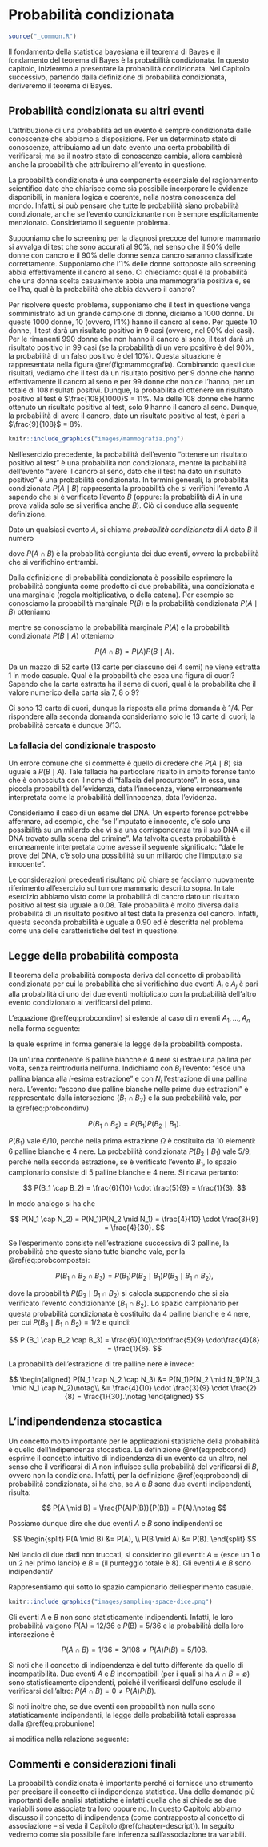 # Probabilità condizionata {#chapter-prob-cond}

```r
source("_common.R")
```

Il fondamento della statistica bayesiana è il teorema di Bayes e il fondamento del teorema di Bayes è la probabilità condizionata. In questo capitolo, inizieremo a presentare la probabilità condizionata. Nel Capitolo successivo, partendo dalla definizione di probabilità condizionata, deriveremo il teorema di Bayes.

## Probabilità condizionata su altri eventi 

L'attribuzione di una probabilità ad un evento è sempre condizionata dalle conoscenze che abbiamo a disposizione. Per un determinato stato di conoscenze, attribuiamo ad un dato evento una certa probabilità di verificarsi; ma se il nostro stato di conoscenze cambia, allora cambierà anche la probabilità che attribuiremo all'evento in questione.

La probabilità condizionata è una componente essenziale del ragionamento scientifico dato che chiarisce come sia possibile incorporare le evidenze disponibili, in maniera logica e coerente, nella nostra conoscenza del mondo. Infatti, si può pensare che tutte le probabilità siano probabilità condizionate, anche se l'evento condizionante non è sempre esplicitamente menzionato. Consideriamo il seguente problema.

::: {.exercise}
Supponiamo che lo screening per la diagnosi precoce del tumore mammario si avvalga di test che sono accurati al 90%, nel senso che il 90% delle donne con cancro e il 90% delle donne senza cancro saranno classificate correttamente. Supponiamo che l'1% delle donne sottoposte allo screening abbia effettivamente il cancro al seno. Ci chiediamo: qual è la probabilità che una donna scelta casualmente abbia una mammografia positiva e, se ce l'ha, qual è la probabilità che abbia davvero il cancro?

Per risolvere questo problema, supponiamo che il test in questione venga somministrato ad un grande campione di donne, diciamo a 1000 donne. Di queste 1000 donne, 10 (ovvero, l'1%) hanno il cancro al seno. Per queste 10 donne, il test darà un risultato positivo in 9 casi (ovvero, nel 90% dei casi). Per le rimanenti 990 donne che non hanno il cancro al seno, il test darà un risultato positivo in 99 casi (se la probabilità di un vero positivo è del 90%, la probabilità di un falso positivo è del 10%). Questa situazione è rappresentata nella figura \@ref(fig:mammografia). Combinando questi due risultati, vediamo che il test dà un risultato positivo per 9 donne che hanno effettivamente il cancro al seno e per 99 donne che non ce l'hanno, per un totale di 108 risultati positivi. Dunque, la probabilità di ottenere un risultato positivo al test è $\frac{108}{1000}$ = 11%. Ma delle 108 donne che hanno ottenuto un risultato positivo al test, solo 9 hanno il cancro al seno. Dunque, la probabilità di avere il cancro, dato un risultato positivo al test, è pari a $\frac{9}{108}$ = 8%.

```r
knitr::include_graphics("images/mammografia.png")
```
:::

Nell'esercizio precedente, la probabilità dell'evento "ottenere un risultato positivo al test" è una probabilità non condizionata, mentre la probabilità dell'evento "avere il cancro al seno, dato che il test ha dato un risultato positivo" è una probabilità condizionata. In termini generali, la probabilità condizionata $P(A \mid B)$ rappresenta la probabilità che si verifichi l'evento $A$ sapendo che si è verificato l'evento $B$ (oppure: la probabilità di $A$ in una prova valida solo se si verifica anche $B$). Ciò ci conduce alla seguente definizione.

::: {.definition}
Dato un qualsiasi evento $A$, si chiama *probabilità condizionata* di
$A$ dato $B$ il numero

\begin{equation}
P(A \mid B) = \frac{P(A \cap B)}{P(B)}, \quad \text{con}\, P(B) > 0,
(\#eq:probcond)
\end{equation}

dove $P(A\cap B)$ è la probabilità congiunta dei
due eventi, ovvero la probabilità che si verifichino entrambi.
:::

Dalla definizione di probabilità condizionata è possibile esprimere la probabilità congiunta come prodotto di due probabilità, una condizionata e una marginale (regola moltiplicativa, o della catena). Per esempio se conosciamo la probabilità marginale $P(B)$ e la probabilità condizionata  $P(A \mid B)$ otteniamo 

\begin{equation}
P(A \cap B) = P(B)P(A \mid B),
(\#eq:probcondinv)
\end{equation}

mentre se conosciamo la probabilità marginale $P(A)$ e la probabilità condizionata  $P(B \mid A)$ otteniamo 

$$
P(A \cap B) = P(A)P(B \mid A).
$$

::: {.exercise}
Da un mazzo di 52 carte (13 carte per ciascuno dei 4 semi) ne viene estratta 1 in modo casuale. Qual è la probabilità che esca una figura di cuori? Sapendo che la carta estratta ha il seme di cuori, qual è la probabilità che il valore numerico della carta sia 7, 8 o 9?

Ci sono 13 carte di cuori, dunque la risposta alla prima domanda è 1/4. Per rispondere alla seconda domanda consideriamo solo le 13 carte di cuori; la probabilità cercata è dunque 3/13.
::: 


### La fallacia del condizionale trasposto

Un errore comune che si commette è quello di credere che $P(A \mid B)$ sia uguale a $P(B \mid A)$. Tale fallacia ha particolare risalto in ambito forense tanto che è conosciuta con il nome di "fallacia del procuratore". In essa, una piccola probabilità dell'evidenza, data l'innocenza, viene erroneamente interpretata come la probabilità dell'innocenza, data l'evidenza.

Consideriamo il caso di un esame del DNA. Un esperto forense potrebbe affermare, ad esempio, che "se l'imputato è innocente, c'è solo una possibilità su un miliardo che vi sia una corrispondenza tra il suo DNA e il DNA trovato sulla scena del crimine". Ma talvolta questa probabilità è erroneamente interpretata come avesse il seguente significato: "date le prove del DNA, c'è solo una possibilità su un miliardo che l'imputato sia innocente".

Le considerazioni precedenti risultano più chiare se facciamo nuovamente riferimento all'esercizio sul tumore mammario descritto sopra. In tale esercizio abbiamo visto come la probabilità di cancro dato un risultato positivo al test sia uguale a 0.08. Tale probabilità è molto diversa dalla probabilità di un risultato positivo al test data la presenza del cancro. Infatti, questa seconda probabilità è uguale a 0.90 ed è descritta nel problema come una delle caratteristiche del test in questione.

## Legge della probabilità composta

Il teorema della probabilità composta deriva dal concetto di probabilità condizionata per cui la probabilità che si verifichino due eventi $A_i$ e $A_j$ è pari alla probabilità di uno dei due eventi moltiplicato con la probabilità dell'altro evento condizionato al verificarsi del primo.

L'equazione \@ref(eq:probcondinv) si estende al caso di $n$ eventi $A_1, \dots, A_n$ nella forma seguente: 

\begin{equation}
\begin{split}
P(A_1 \cap A_2 \cap \dots\cap A_n) = {}& P(A_1)P(A_2 \mid A_1)P(A_3 \mid A_1 \cap A_2) \dots\\
 & P(A_n \mid A_1 \cap A_2 \cap \dots \cap A_{n-1})
\end{split}
(\#eq:probcomposte)
\end{equation}

la quale esprime in forma generale la legge della probabilità composta.

::: {.exercise}
Da un'urna contenente 6 palline bianche e 4 nere si estrae una pallina
per volta, senza reintrodurla nell'urna. Indichiamo con $B_i$ l'evento:
"esce una pallina bianca alla $i$-esima estrazione" e con $N_i$
l'estrazione di una pallina nera. L'evento: "escono due palline bianche
nelle prime due estrazioni" è rappresentato dalla intersezione
$\{B_1 \cap  B_2\}$ e la sua probabilità vale, per la \@ref(eq:probcondinv) 

$$
P(B_1 \cap B_2) = P(B_1)P(B_2 \mid B_1).
$$

$P(B_1)$ vale 6/10, perché nella prima estrazione $\Omega$ è costituito da 10 elementi: 6 palline bianche e 4 nere. La probabilità condizionata $P(B_2 \mid B_1)$ vale 5/9, perché nella seconda estrazione, se è verificato l'evento $B_1$, lo spazio campionario consiste di 5 palline bianche e 4 nere. Si ricava
pertanto:

$$
P(B_1 \cap B_2) = \frac{6}{10} \cdot \frac{5}{9} = \frac{1}{3}.
$$ 

In modo analogo si ha che

$$
P(N_1 \cap N_2) = P(N_1)P(N_2 \mid N_1) = \frac{4}{10} \cdot \frac{3}{9} = \frac{4}{30}.
$$

Se l'esperimento consiste nell'estrazione successiva di 3 palline, la probabilità che queste siano tutte bianche vale, per la \@ref(eq:probcomposte):

$$
P(B_1 \cap B_2 \cap B_3)=P(B_1)P(B_2 \mid B_1)P(B_3 \mid B_1 \cap B_2),
$$

dove la probabilità $P(B_3 \mid B_1 \cap B_2)$ si calcola supponendo che si sia verificato l'evento condizionante $\{B_1 \cap B_2\}$. Lo spazio campionario per questa probabilità condizionata è costituito da 4 palline bianche e 4 nere, per cui $P(B_3 \mid B_1 \cap B_2) = 1/2$ e quindi:

$$
P (B_1 \cap B_2 \cap B_3) = \frac{6}{10}\cdot\frac{5}{9} \cdot\frac{4}{8}  = \frac{1}{6}.
$$

La probabilità dell'estrazione di tre palline nere è invece:

$$
\begin{aligned}
P(N_1 \cap N_2 \cap N_3) &= P(N_1)P(N_2 \mid N_1)P(N_3 \mid N_1 \cap N_2)\notag\\ 
&= \frac{4}{10} \cdot \frac{3}{9} \cdot \frac{2}{8} = \frac{1}{30}.\notag
\end{aligned}
$$
::: 

## L'indipendendenza stocastica

Un concetto molto importante per le applicazioni statistiche della probabilità è quello dell'indipendenza stocastica. La definizione \@ref(eq:probcond) esprime il concetto intuitivo di indipendenza di un evento da un altro, nel senso che il verificarsi di $A$ non influisce sulla probabilità del verificarsi di $B$, ovvero non la condiziona. Infatti, per la definizione \@ref(eq:probcond) di probabilità condizionata, si ha che, se $A$ e $B$ sono due eventi indipendenti, risulta:

$$
P(A \mid B) = \frac{P(A)P(B)}{P(B)} = P(A).\notag
$$ 

Possiamo dunque dire che due eventi $A$ e $B$ sono indipendenti se 

$$
\begin{split}
P(A \mid B) &= P(A), \\
P(B \mid A) &= P(B).
\end{split}
$$

::: {.exercise}
Nel lancio di due dadi non truccati, si considerino gli eventi: _A_ = {esce un 1 o un 2 nel primo lancio} e _B_ = {il punteggio totale è 8}. Gli eventi _A_ e _B_ sono indipendenti?

Rappresentiamo qui sotto lo spazio campionario dell'esperimento casuale.

```r
knitr::include_graphics("images/sampling-space-dice.png")
```

Gli eventi _A_ e _B_ non sono statisticamente indipendenti. Infatti, le loro probabilità valgono _P_(A) = 12/36 e _P_(B) = 5/36 e la probabilità della loro intersezione è

$$
P(A \cap B) = 1/36 = 3/108 \neq P(A)P(B) = 5/108.
$$
::: 

::: {.remark}
Si noti che il concetto di indipendenza è del tutto differente da quello di incompatibilità. Due eventi _A_ e _B_ incompatibili (per i quali si ha $A \cap B = \emptyset$) sono statisticamente dipendenti, poiché il verificarsi dell'uno esclude il verificarsi dell'altro: $P(A \cap B)=0  \neq P(A)P(B)$.
::: 

Si noti inoltre che, se due eventi con probabilità non nulla sono statisticamente indipendenti, la legge delle probabilità totali espressa dalla \@ref(eq:probunione) 

\begin{equation}
P(A \cup B) = P(A) + P(B) - P(A \cap B)
(\#eq:probunione)
\end{equation}

si modifica nella relazione seguente:

\begin{equation}
P(A \cup B) = P(A) + P(B) - P(A)P(B).
\end{equation}

## Commenti e considerazioni finali {-}

La probabilità condizionata è importante perché ci fornisce uno strumento per precisare il concetto di indipendenza statistica. Una delle domande più importanti delle analisi statistiche è infatti quella che si chiede se due variabili sono associate tra loro oppure no. In questo Capitolo abbiamo discusso il concetto di indipendenza (come contrapposto al concetto di associazione -- si veda il Capitolo \@ref(chapter-descript)). In seguito vedremo come sia possibile fare inferenza sull'associazione tra variabili.

